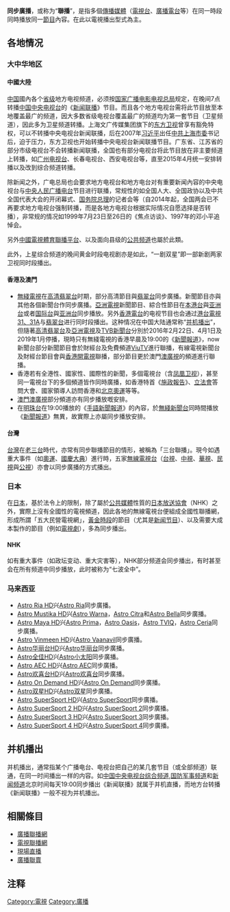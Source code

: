 {{unreferenced|time=2015-03-13T13:41:59+00:00}}
{{globalize|area=[[大中華地區|大中華地區]]}}

'''同步廣播'''，或称为“'''聯播'''”，是指多個[[傳播媒體|傳播媒體]]（[[電視台|電視台]]、[[廣播電台|廣播電台]]等）在同一時段同時播放同一[[節目|節目]]內容。在此以電視播出型式為主。

==各地情况==
===大中华地区===
====中國大陸====
{{seealso|新闻联播}}
[[中华人民共和国|中国]]國內各个[[中华人民共和国行政区划|省级]]地方电视频道，必须按[[国家广播电影电视总局|国家广播电影电视总局]]规定，在晚间7点转播[[中国中央电视台|中国中央电视台]]的《[[新闻联播|新闻联播]]》节目。而且各个地方电视台需将此节目放至本地覆盖最广的频道，因大多数省级电视台覆盖最广的频道均为第一套节目（卫星频道），因此多为卫星频道转播。上海文广传媒集团旗下的[[东方卫视|东方卫视]]曾享有豁免特权，可以不转播中央电视台新闻联播，后在2007年[[习近平|习近平]]出任[[中共上海市委|中共上海市委]]书记后，迫于压力，东方卫视也开始转播中央电视台新闻联播节目。广东省、江苏省的部分市级电视台不会转播新闻联播，全国也有部分电视台将此节目放在非主要频道上转播，如[[广州电视台|广州电视台]]、长春电视台、西安电视台等，直至2015年4月统一安排转播以及改到综合频道转播。

除新闻之外，广电总局也会要求地方电视台和地方电台对有重要新闻內容的中央电视台与[[中央人民广播电台|中央人民广播电台]]节目进行联播，常规性的如全国人大、全国政协以及中共全国代表大会的开闭幕式、[[国务院总理|国务院总理]]的记者会等（自2014年起，全国两会已不再要求地方电视台强制转播，而是各地方电视台根据实际情况自愿选择是否转播），非常规的情况如1999年7月23日至26日的《焦点访谈》、1997年的邓小平追悼会。

另外[[中國電視體育聯播平台|中國電視體育聯播平台]]、以及面向县级的[[公共频道|公共频道]]也屬於此類。

此外，上星综合频道的晚间黄金时段电视剧亦是如此，“一剧双星”即一部新剧两家卫视同时段播出。

====香港及澳門====
* [[電視廣播有限公司|無綫電視]]在[[高清翡翠台|高清翡翠台]]时期，部分高清節目與[[翡翠台|翡翠台]]同步廣播。新聞節目亦與其他各個新聞台作同步廣播。[[亞洲電視|亞洲電視]]新聞節目、綜合性節目在[[本港台|本港台]]與[[亞洲電視亞洲台|亚洲台]]或者[[亞洲電視國際台|国际台]]與[[亞洲電視亞洲台|亚洲台]]同步播放。另外[[香港電台|香港電台]]的电视节目也会通过[[港台電視31、31A|港台電視31、31A]]与[[翡翠台|翡翠台]]进行同时段播出。这种情况在中国大陆通常称“[[#并机播出|并机播出]]”，但隨著[[高清翡翠台|高清翡翠台]]及[[亞洲電視|亞洲電視]]及[[TVB新聞台|TVB新聞台]]分別於2016年2月22日、4月1日及2019年1月停播，現時只有無綫電視的香港早晨及19:00的《[[新聞報道|新聞報道]]》，now新聞台部分新聞節目會於財經台及免費頻道[[ViuTV|ViuTV]]進行聯播，有線電視新聞台及財經台節目會與[[香港開電視|香港開電視]]聯播，部分節目更於澳門[[澳廣視|澳廣視]]的頻道進行聯播。
* 香港若有全港性、國家性、國際性的新聞，多個電視台（含[[凤凰卫视|凤凰卫视]]），甚至同一電視台下的多個頻道皆作同時廣播，如香港特首《[[施政報告|施政報告]]》、[[香港立法會|立法會]]答問大會、國家領導人訪問香港和[[2008年夏季奥林匹克运动会|北京奧運]]等等。
*[[澳門|澳門]][[澳廣視|澳廣視]]部分頻道亦有同步播放嘅安排。
*在[[明珠台|明珠台]]在19:00播放的《[[手語新聞報道|手語新聞報道]]》的內容，於[[無綫新聞台|無綫新聞台]]同時間播放《[[新聞報道|新聞報道]]》無異，故實際上亦屬同步播放安排。

====台灣====
[[台灣|台灣]]在[[老三台|老三台]]時代，亦常有同步聯播節目的情形，被稱為「三台聯播」。現今如遇重大事件（如[[奧運|奧運]]、[[中華民國國慶日|國慶大典]]）進行時，五家[[地面電視|無線電視台]]（[[台灣電視公司|台視]]、[[中國電視公司|中視]]、[[中華電視公司|華視]]、[[民間全民電視公司|民視]]與[[公共電視文化事業基金會|公視]]）亦會以同步廣播的方式播出。

===日本===
{{seealso|電視聯播網#日本}}
在[[日本|日本]]，基於法令上的限制，除了屬於[[公共媒體|公共媒體]]性質的[[日本放送協會|日本放送協會]]（NHK）之外，實際上沒有全國性的電視頻道，因此各地的無線電視台便組成全國性聯播網，形成所謂「五大民營電視網」，[[黃金時段|黃金時段]]的節目（尤其是[[新闻节目|新闻节目]]）、以及需要大成本製作的節目（例如[[電視劇|電視劇]]），多為同步播出。

====NHK====
如有重大事件（如政坛变动、重大灾害等），NHK部分频道会同步播出，有时甚至会在所有频道中同步播放，此时被称为“七波全中”。{{efn|即NHK的7个频道（包括地面电视的[[NHK综合频道|综合频道]]、[[NHK教育频道|教育频道]]，卫星电视的[[NHK_BS1|BS1]]、[[NHK_BS_Premium|BS Premium]]、[[NHK_World|NHK World]]以及[[NHK广播第1频率|第1广播]]、[[NHK广播第2频率|第2广播]]）同步播出，2011年4月1日前（[[NHK卫星第2频道|BS2]]和[[NHK數位衛星高清頻道|BShi]]未停播前）为“八波全中”。「中」為「中繼」的簡稱，是日文中對轉播的稱呼。}}

===马来西亚===
* [[Astro_Ria|Astro Ria HD]]兴[[Astro_Ria|Astro Ria]]同步廣播。
* [[Astro_Mustika_HD|Astro Mustika HD]]兴[[Astro_Warna|Astro Warna]]，[[Astro_Citra|Astro Citra]]和[[Astro_Bella|Astro Bella]]同步廣播。
* [[Astro_Maya_HD|Astro Maya HD]]兴[[Astro_Prima|Astro Prima]]，[[Astro_Oasis|Astro Oasis]]，[[Astro_TVIQ|Astro TVIQ]]，[[Astro_Ceria|Astro Ceria]]同步廣播。
* [[Astro_Vinmeen_HD|Astro Vinmeen HD]]兴[[Astro_Vaanavil|Astro Vaanavil]]同步廣播。
* [[Astro华丽台|Astro华丽台HD]]兴[[Astro华丽台|Astro华丽台]]同步廣播。
* [[Astro全佳HD|Astro全佳HD]]兴[[Astro小太阳|Astro小太阳]]同步廣播。
* [[Astro_AEC|Astro AEC HD]]兴[[Astro_AEC|Astro AEC]]同步廣播。
* [[Astro欢喜台|Astro欢喜台HD]]兴[[Astro欢喜台|Astro欢喜台]]同步廣播。
* [[Astro_On_Demand|Astro On Demand HD]]兴[[Astro_On_Demand|Astro On Demand]]同步廣播。
* [[Astro双星|Astro双星HD]]兴[[Astro双星|Astro双星]]同步廣播。
* [[Astro_SuperSport|Astro SuperSport HD]]兴[[Astro_SuperSport|Astro SuperSport]]同步廣播。
* [[Astro_SuperSport|Astro SuperSport 2 HD]]兴[[Astro_SuperSport_2|Astro SuperSport 2]]同步廣播。
* [[Astro_SuperSport|Astro SuperSport 3 HD]]兴[[Astro_SuperSport_3|Astro SuperSport 3]]同步廣播。
* [[Astro_SuperSport|Astro SuperSport 4 HD]]兴[[Astro_SuperSport_4|Astro SuperSport 4]]同步廣播。

==并机播出==
并机播出，通常指某个广播电台、电视台把自己的某几套节目（或全部频道）联通，在同一时间播出一样的内容。如[[中国中央电视台综合频道|中国中央电视台综合频道]],[[中国中央电视台国防军事频道|国防军事频道]]和[[中国中央电视台新闻频道|新闻频道]]北京时间每天19:00同步播出《新闻联播》就属于并机直播，而地方台转播《新闻联播》一般不视为并机播出。

==相關條目==
*[[廣播聯播網|廣播聯播網]]
*[[電視聯播網|電視聯播網]]
*[[現場直播|現場直播]]
*[[廣播聯賣|廣播聯賣]]

==注释==
{{notelist|iger=}}

[[Category:電視|Category:電視]]
[[Category:廣播|Category:廣播]]